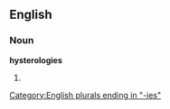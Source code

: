 ==English==

===Noun===
'''hysterologies'''

# {{plural of|hysterology}}

[[Category:English plurals ending in "-ies"]]